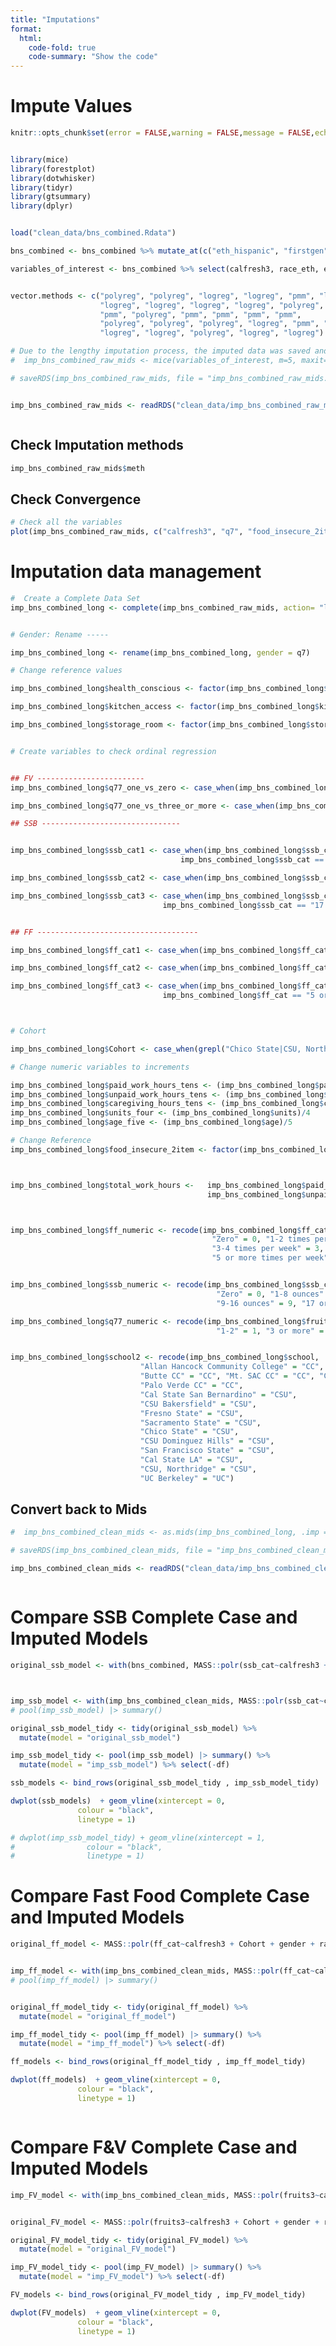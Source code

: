 ```yaml
---
title: "Imputations"
format:
  html:
    code-fold: true
    code-summary: "Show the code"
---
```


::: panel-tabset
# Impute Values

```r
knitr::opts_chunk$set(error = FALSE,warning = FALSE,message = FALSE,echo = TRUE)


library(mice)
library(forestplot)
library(dotwhisker)
library(tidyr)
library(gtsummary)
library(dplyr)


load("clean_data/bns_combined.Rdata")


```

```r


bns_combined <- bns_combined %>% mutate_at(c("eth_hispanic", "firstgen", "housing_insecure", "q26", "q27", "q28", "q29", "q30", "q31", "q32", "q33", "homelessness_year"), as.factor)

variables_of_interest <- bns_combined %>% select(calfresh3, race_eth, eth_hispanic, q7, age, cooking_confident, living_with_family, food_insecure_2item, health_conscious, storage_access, storage_room, kitchen_access, ff_cat, ssb_cat, fruits3, household_size, monthly_hh_income, paid_work_hours, unpaid_work_hours, units, caregiving_hours, q64, q65, school, physical_activity, q83_1, q83_2, q83_3, calfresh_eligible, firstgen, academic_level, housing_insecure, homelessness_year)


vector.methods <- c("polyreg", "polyreg", "logreg", "logreg", "pmm", "logreg", "logreg", "logreg",
                    "logreg", "logreg", "logreg", "logreg", "polyreg", "polyreg", "polyreg",
                    "pmm", "polyreg", "pmm", "pmm", "pmm", "pmm",
                    "polyreg", "polyreg", "polyreg", "logreg", "pmm", "pmm", "pmm",
                    "logreg", "logreg", "polyreg", "logreg", "logreg")


```

```r


# Due to the lengthy imputation process, the imputed data was saved and the code was commented out
#  imp_bns_combined_raw_mids <- mice(variables_of_interest, m=5, maxit=35, seed=500, printFlag=TRUE, method = vector.methods)

# saveRDS(imp_bns_combined_raw_mids, file = "imp_bns_combined_raw_mids.RData")


imp_bns_combined_raw_mids <- readRDS("clean_data/imp_bns_combined_raw_mids.RData")



```

## Check Imputation methods

```r

imp_bns_combined_raw_mids$meth

```

## Check Convergence

```r
# Check all the variables
plot(imp_bns_combined_raw_mids, c("calfresh3", "q7", "food_insecure_2item", "fruits3", "household_size", "monthly_hh_income", "paid_work_hours", "unpaid_work_hours", "units", "caregiving_hours", "q64", "q65", "physical_activity", "q83_1", "q83_2", "q83_3", "calfresh_eligible"))


```

# Imputation data management

```r

#  Create a Complete Data Set
imp_bns_combined_long <- complete(imp_bns_combined_raw_mids, action= "long", include = TRUE)


# Gender: Rename -----

imp_bns_combined_long <- rename(imp_bns_combined_long, gender = q7)

# Change reference values

imp_bns_combined_long$health_conscious <- factor(imp_bns_combined_long$health_conscious, order = FALSE) %>% relevel(imp_bns_combined_long$health_conscious, ref = "No")

imp_bns_combined_long$kitchen_access <- factor(imp_bns_combined_long$kitchen_access, order = FALSE) %>% relevel(imp_bns_combined_long$kitchen_access, ref = "No")

imp_bns_combined_long$storage_room <- factor(imp_bns_combined_long$storage_room, order = FALSE) %>% relevel(imp_bns_combined_long$storage_room, ref = "No")


# Create variables to check ordinal regression


## FV ------------------------
imp_bns_combined_long$q77_one_vs_zero <- case_when(imp_bns_combined_long$fruits3 == "0" ~ "0", imp_bns_combined_long$fruits3 == "1-2" ~ "1-2")  %>% factor(order = FALSE)

imp_bns_combined_long$q77_one_vs_three_or_more <- case_when(imp_bns_combined_long$fruits3 == "3 or more" ~ "3 or more", imp_bns_combined_long$fruits3 == "1-2" ~ "1-2")  %>% factor(order = FALSE)

## SSB -------------------------------


imp_bns_combined_long$ssb_cat1 <- case_when(imp_bns_combined_long$ssb_cat == "Zero" ~ "Zero",
                                      imp_bns_combined_long$ssb_cat == "1-8 ounces" ~ "1-8 ounces") %>% factor(order = FALSE) %>% relevel(ref = "Zero")

imp_bns_combined_long$ssb_cat2 <- case_when(imp_bns_combined_long$ssb_cat == "1-8 ounces" ~ "1-8 ounces", imp_bns_combined_long$ssb_cat == "9-16 ounces" ~ "9-16 ounces") %>% factor(order = FALSE)

imp_bns_combined_long$ssb_cat3 <- case_when(imp_bns_combined_long$ssb_cat == "9-16 ounces" ~ "9-16 ounces",
                                  imp_bns_combined_long$ssb_cat == "17 or more ounces" ~ "17 or more ounces") %>% factor(order = FALSE) %>% relevel(ref = "9-16 ounces")


## FF ------------------------------------

imp_bns_combined_long$ff_cat1 <- case_when(imp_bns_combined_long$ff_cat == "Zero" ~ "Zero", imp_bns_combined_long$ff_cat == "1-2 times per week" ~ "1-2 times per week") %>% factor(order = FALSE) %>% relevel(ref = "Zero")

imp_bns_combined_long$ff_cat2 <- case_when(imp_bns_combined_long$ff_cat == "1-2 times per week" ~ "1-2 times per week", imp_bns_combined_long$ff_cat == "3-4 times per week" ~ "3-4 times per week") %>% factor(order = FALSE)

imp_bns_combined_long$ff_cat3 <- case_when(imp_bns_combined_long$ff_cat == "3-4 times per week" ~ "3-4 times per week",
                                  imp_bns_combined_long$ff_cat == "5 or more times per week" ~ "5 or more times per week") %>% factor(order = FALSE)



# Cohort

imp_bns_combined_long$Cohort <- case_when(grepl("Chico State|CSU, Northridge|Fresno State", imp_bns_combined_long$school) ~ "Pilot 2", TRUE ~ "Statewide")

# Change numeric variables to increments

imp_bns_combined_long$paid_work_hours_tens <- (imp_bns_combined_long$paid_work_hours)/10
imp_bns_combined_long$unpaid_work_hours_tens <- (imp_bns_combined_long$unpaid_work_hours)/10
imp_bns_combined_long$caregiving_hours_tens <- (imp_bns_combined_long$caregiving_hours)/10
imp_bns_combined_long$units_four <- (imp_bns_combined_long$units)/4
imp_bns_combined_long$age_five <- (imp_bns_combined_long$age)/5

# Change Reference
imp_bns_combined_long$food_insecure_2item <- factor(imp_bns_combined_long$food_insecure_2item, order = FALSE) %>% relevel(imp_bns_combined_long$food_insecure_2item, ref = "No")



imp_bns_combined_long$total_work_hours <-   imp_bns_combined_long$paid_work_hours +
                                            imp_bns_combined_long$unpaid_work_hours



imp_bns_combined_long$ff_numeric <- recode(imp_bns_combined_long$ff_cat, 
                                             "Zero" = 0, "1-2 times per week" = 1,
                                             "3-4 times per week" = 3,
                                             "5 or more times per week" = 5)


imp_bns_combined_long$ssb_numeric <- recode(imp_bns_combined_long$ssb_cat,
                                              "Zero" = 0, "1-8 ounces" = 1,
                                              "9-16 ounces" = 9, "17 or more ounces" = 17)

imp_bns_combined_long$q77_numeric <- recode(imp_bns_combined_long$fruits3, "0" = 0,
                                              "1-2" = 1, "3 or more" = 3)


imp_bns_combined_long$school2 <- recode(imp_bns_combined_long$school,
                             "Allan Hancock Community College" = "CC",
                             "Butte CC" = "CC", "Mt. SAC CC" = "CC", "Clovis CC" = "CC",
                             "Palo Verde CC" = "CC", 
                             "Cal State San Bernardino" = "CSU",
                             "CSU Bakersfield" = "CSU",
                             "Fresno State" = "CSU",
                             "Sacramento State" = "CSU",
                             "Chico State" = "CSU",
                             "CSU Dominguez Hills" = "CSU",
                             "San Francisco State" = "CSU",
                             "Cal State LA" = "CSU",
                             "CSU, Northridge" = "CSU",
                             "UC Berkeley" = "UC")


```

## Convert back to Mids

```r

#  imp_bns_combined_clean_mids <- as.mids(imp_bns_combined_long, .imp = ".imp")

# saveRDS(imp_bns_combined_clean_mids, file = "imp_bns_combined_clean_mids.RData")

imp_bns_combined_clean_mids <- readRDS("clean_data/imp_bns_combined_clean_mids.RData")



```

# Compare SSB Complete Case and Imputed Models

```r


original_ssb_model <- with(bns_combined, MASS::polr(ssb_cat~calfresh3 + Cohort + gender + race_eth + age + monthly_hh_income + academic_level + physical_activity + storage_access + food_insecure_2item + homelessness_year + firstgen, Hess=TRUE))



imp_ssb_model <- with(imp_bns_combined_clean_mids, MASS::polr(ssb_cat~calfresh3 + Cohort + gender + race_eth + age + monthly_hh_income + academic_level + physical_activity + storage_access + food_insecure_2item + homelessness_year + firstgen, Hess=TRUE))
# pool(imp_ssb_model) |> summary()

original_ssb_model_tidy <- tidy(original_ssb_model) %>%
  mutate(model = "original_ssb_model")

imp_ssb_model_tidy <- pool(imp_ssb_model) |> summary() %>%
  mutate(model = "imp_ssb_model") %>% select(-df)

ssb_models <- bind_rows(original_ssb_model_tidy , imp_ssb_model_tidy)

dwplot(ssb_models)  + geom_vline(xintercept = 0,
               colour = "black",
               linetype = 1)

# dwplot(imp_ssb_model_tidy) + geom_vline(xintercept = 1,
#                colour = "black",
#                linetype = 1)


```

# Compare Fast Food Complete Case and Imputed Models

```r


original_ff_model <- MASS::polr(ff_cat~calfresh3 + Cohort + gender + race_eth + age + monthly_hh_income + academic_level + physical_activity + storage_access + kitchen_access + health_conscious + living_with_family + cooking_confident + food_insecure_2item + homelessness_year, data = bns_combined, Hess=TRUE)


imp_ff_model <- with(imp_bns_combined_clean_mids, MASS::polr(ff_cat~calfresh3 + Cohort + gender + race_eth + age + monthly_hh_income + academic_level + physical_activity + storage_access + kitchen_access + health_conscious + living_with_family + cooking_confident + food_insecure_2item + homelessness_year, Hess=TRUE))
# pool(imp_ff_model) |> summary()


original_ff_model_tidy <- tidy(original_ff_model) %>%
  mutate(model = "original_ff_model")

imp_ff_model_tidy <- pool(imp_ff_model) |> summary() %>%
  mutate(model = "imp_ff_model") %>% select(-df)

ff_models <- bind_rows(original_ff_model_tidy , imp_ff_model_tidy)

dwplot(ff_models)  + geom_vline(xintercept = 0,
               colour = "black",
               linetype = 1)



```

# Compare F&V Complete Case and Imputed Models

```r



imp_FV_model <- with(imp_bns_combined_clean_mids, MASS::polr(fruits3~calfresh3 + Cohort + gender + race_eth + age + monthly_hh_income + health_conscious + cooking_confident + physical_activity + food_insecure_2item, Hess=TRUE))


original_FV_model <- MASS::polr(fruits3~calfresh3 + Cohort + gender + race_eth + age + monthly_hh_income + health_conscious + cooking_confident + physical_activity + food_insecure_2item, data = bns_combined, Hess=TRUE)

original_FV_model_tidy <- tidy(original_FV_model) %>%
  mutate(model = "original_FV_model")

imp_FV_model_tidy <- pool(imp_FV_model) |> summary() %>%
  mutate(model = "imp_FV_model") %>% select(-df)

FV_models <- bind_rows(original_FV_model_tidy , imp_FV_model_tidy)

dwplot(FV_models)  + geom_vline(xintercept = 0,
               colour = "black",
               linetype = 1)




```
:::
